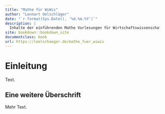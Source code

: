 ```yaml
--- 
title: "Mathe für WiWis"
author: "Lennart Oelschläger"
date: "`r format(Sys.Date(), '%d.%m.%Y')`"
description: |
  Inhalte der einführenden Mathe Vorlesungen für Wirtschaftswissenschaftler
site: bookdown::bookdown_site
documentclass: book
url: https://loelschaeger.de/mathe_fuer_wiwis
---
```


# Einleitung {-}

Text.

## Eine weitere Überschrift {-}

Mehr Text.
